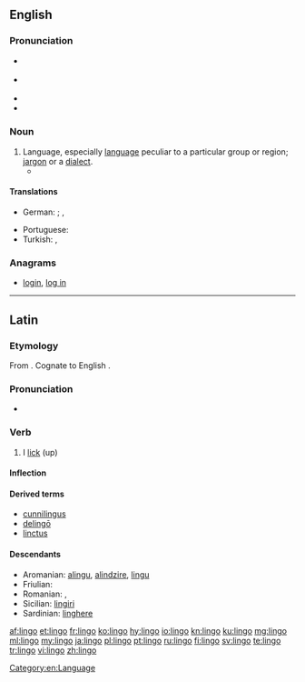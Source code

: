 ==English==

===Pronunciation===
* {{a|UK}} {{IPA|/ˈlɪŋ.ɡəʊ/|lang=en}}
* {{a|US}} {{IPA|/ˈliŋ.ɡoʊ/|lang=en}}
* {{audio|en-us-lingo.ogg|Audio (US)|lang=en}}
* {{rhymes|ɪŋɡəʊ|lang=en}}

===Noun===
{{en-noun|s|lingoes}}

# Language, especially [[language]] peculiar to a particular group or region; [[jargon]] or a [[dialect]].
#*{{quote-book|year=1913|author={{w|Joseph C. Lincoln}}|chapter=12
|title=[http://openlibrary.org/works/OL5535161W Mr. Pratt's Patients]
|passage=She had Lord James' collar in one big fist and she pounded the table with the other and talked a blue streak. Nobody could make out plain what she said, for she was mainly jabbering Swede '''lingo''', but there was English enough, of a kind, to give us some idee.}}

====Translations====
{{trans-top|language peculiar to a particular group or region}}
* German: {{qualifier|linguistics}} {{t+|de|Fachjargon|m}}; {{qualifier|colloquial}} {{t+|de|Fachchinesisch|n}}, {{t+|de|Kauderwelsch|n}}
{{trans-mid}}
* Portuguese: {{t+|pt|jargão|m}}
* Turkish: {{qualifier|linguistics}} {{t+|tr|altdil}}, {{t|tr|meslek dili}}
{{trans-bottom}}

===Anagrams===
* [[login#English|login]], [[log in#English|log in]]

[[Category:en:Language]]

----

==Latin==

===Etymology===
From {{etyl|ine-pro|la}} {{m|ine-pro|*leyǵʰ-}}. Cognate to English {{term|lick|lang=en}}.

===Pronunciation===
* {{la-pronunc|lingō}}

===Verb===
{{la-verb|lingō|lingere|linxī|linctum|new=yes|conj=3}}

# I [[lick]] (up)

====Inflection====
{{la-conj-3rd|ling|linx|linct}}

====Derived terms====
* [[cunnilingus]]
* [[delingo|delingō]]
* [[linctus]]

====Descendants====
* Aromanian: [[alingu]], [[alindzire]], [[lingu]]
* Friulian: {{l|fur|lenzi}}
* Romanian: {{l|ro|linge}}, {{l|ro|lingere}}
* Sicilian: [[lingiri]]
* Sardinian: [[linghere]]

[[af:lingo]]
[[et:lingo]]
[[fr:lingo]]
[[ko:lingo]]
[[hy:lingo]]
[[io:lingo]]
[[kn:lingo]]
[[ku:lingo]]
[[mg:lingo]]
[[ml:lingo]]
[[my:lingo]]
[[ja:lingo]]
[[pl:lingo]]
[[pt:lingo]]
[[ru:lingo]]
[[fi:lingo]]
[[sv:lingo]]
[[te:lingo]]
[[tr:lingo]]
[[vi:lingo]]
[[zh:lingo]]